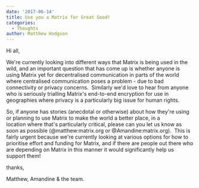 ```yaml
---
date: '2017-06-14'
title: Use you a Matrix for Great Good!
categories:
  - Thoughts
author: Matthew Hodgson
---
```


Hi all,

We're currently looking into different ways that Matrix is being used in the wild, and an important question that has come up is whether anyone is using Matrix yet for decentralised communication in parts of the world where centralised communication poses a problem - due to bad connectivity or privacy concerns.  Similarly we'd love to hear from anyone who is seriously trialling Matrix's end-to-end encryption for use in geographies where privacy is a particularly big issue for human rights.

So, if anyone has stories (anecdotal or otherwise) about how they're using or planning to use Matrix to make the world a better place, in a location where that's particularly critical, please can you let us know as soon as possible (@matthew:matrix.org or @Amandine:matrix.org).  This is fairly urgent because we're currently looking at various options for how to prioritise effort and funding for Matrix, and if there are people out there who are depending on Matrix in this manner it would significantly help us support them!

thanks,

Matthew, Amandine &amp; the team.